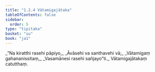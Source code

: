 ```yaml
---
title: "1.2.4 Vātamigajātaka"
tableOfContents: false
sidebar:
  order: 5
type: "tipitaka"
basket: "su"
book: "ja1"
---
```



<DynamicBreadcrumb />

<Division number="14" book="ja1" bookNo="22" page="4">

<Paragraph number="30" type="verses" book="ja1">
_“Na kiratthi rasehi pāpiyo,_  
_Āvāsehi va santhavehi vā;_  
_Vātamigaṃ gahananissitaṃ,_  
_Vasamānesi rasehi sañjayo”ti._  


</Paragraph>
</Division>

<Paragraph number="31" type="center" book="ja1">
Vātamigajātakaṃ catutthaṃ.
</Paragraph>